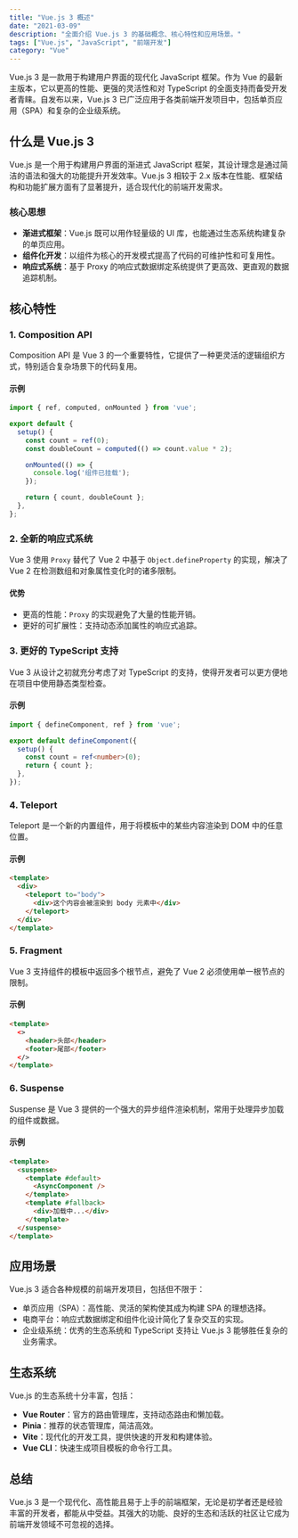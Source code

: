 ```yaml
---
title: "Vue.js 3 概述"
date: "2021-03-09"
description: "全面介绍 Vue.js 3 的基础概念、核心特性和应用场景。"
tags: ["Vue.js", "JavaScript", "前端开发"]
category: "Vue"
---
```


Vue.js 3 是一款用于构建用户界面的现代化 JavaScript 框架。作为 Vue 的最新主版本，它以更高的性能、更强的灵活性和对 TypeScript 的全面支持而备受开发者青睐。自发布以来，Vue.js 3 已广泛应用于各类前端开发项目中，包括单页应用（SPA）和复杂的企业级系统。

## 什么是 Vue.js 3

Vue.js 是一个用于构建用户界面的渐进式 JavaScript 框架，其设计理念是通过简洁的语法和强大的功能提升开发效率。Vue.js 3 相较于 2.x 版本在性能、框架结构和功能扩展方面有了显著提升，适合现代化的前端开发需求。

### 核心思想

- **渐进式框架**：Vue.js 既可以用作轻量级的 UI 库，也能通过生态系统构建复杂的单页应用。
- **组件化开发**：以组件为核心的开发模式提高了代码的可维护性和可复用性。
- **响应式系统**：基于 Proxy 的响应式数据绑定系统提供了更高效、更直观的数据追踪机制。

## 核心特性

### 1. Composition API

Composition API 是 Vue 3 的一个重要特性，它提供了一种更灵活的逻辑组织方式，特别适合复杂场景下的代码复用。

#### 示例
```javascript
import { ref, computed, onMounted } from 'vue';

export default {
  setup() {
    const count = ref(0);
    const doubleCount = computed(() => count.value * 2);

    onMounted(() => {
      console.log('组件已挂载');
    });

    return { count, doubleCount };
  },
};
```

### 2. 全新的响应式系统

Vue 3 使用 `Proxy` 替代了 Vue 2 中基于 `Object.defineProperty` 的实现，解决了 Vue 2 在检测数组和对象属性变化时的诸多限制。

#### 优势
- 更高的性能：`Proxy` 的实现避免了大量的性能开销。
- 更好的可扩展性：支持动态添加属性的响应式追踪。

### 3. 更好的 TypeScript 支持

Vue 3 从设计之初就充分考虑了对 TypeScript 的支持，使得开发者可以更方便地在项目中使用静态类型检查。

#### 示例
```typescript
import { defineComponent, ref } from 'vue';

export default defineComponent({
  setup() {
    const count = ref<number>(0);
    return { count };
  },
});
```

### 4. Teleport

Teleport 是一个新的内置组件，用于将模板中的某些内容渲染到 DOM 中的任意位置。

#### 示例
```html
<template>
  <div>
    <teleport to="body">
      <div>这个内容会被渲染到 body 元素中</div>
    </teleport>
  </div>
</template>
```

### 5. Fragment

Vue 3 支持组件的模板中返回多个根节点，避免了 Vue 2 必须使用单一根节点的限制。

#### 示例
```html
<template>
  <>
    <header>头部</header>
    <footer>尾部</footer>
  </>
</template>
```

### 6. Suspense

Suspense 是 Vue 3 提供的一个强大的异步组件渲染机制，常用于处理异步加载的组件或数据。

#### 示例
```html
<template>
  <suspense>
    <template #default>
      <AsyncComponent />
    </template>
    <template #fallback>
      <div>加载中...</div>
    </template>
  </suspense>
</template>
```

## 应用场景

Vue.js 3 适合各种规模的前端开发项目，包括但不限于：

- 单页应用（SPA）：高性能、灵活的架构使其成为构建 SPA 的理想选择。
- 电商平台：响应式数据绑定和组件化设计简化了复杂交互的实现。
- 企业级系统：优秀的生态系统和 TypeScript 支持让 Vue.js 3 能够胜任复杂的业务需求。

## 生态系统

Vue.js 的生态系统十分丰富，包括：

- **Vue Router**：官方的路由管理库，支持动态路由和懒加载。
- **Pinia**：推荐的状态管理库，简洁高效。
- **Vite**：现代化的开发工具，提供快速的开发和构建体验。
- **Vue CLI**：快速生成项目模板的命令行工具。

## 总结

Vue.js 3 是一个现代化、高性能且易于上手的前端框架，无论是初学者还是经验丰富的开发者，都能从中受益。其强大的功能、良好的生态和活跃的社区让它成为前端开发领域不可忽视的选择。
